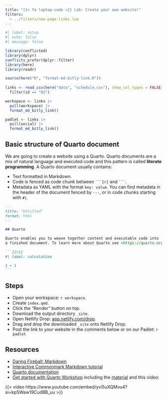 ```yaml
---
title: "{{< fa laptop-code >}} Lab: Create your own website!"
filters:
  - ../filters/new-page-links.lua
---
```


```r
#| label: setup
#| echo: false
#| message: false

library(conflicted)
library(dplyr)
conflicts_prefer(dplyr::filter)
library(here)
library(readr)

source(here("R", "format-md-bitly-link.R"))
       
links <- read_csv(here("data", "schedule.csv"), show_col_types = FALSE) |> 
  filter(id == "02")

workspace <- links |> 
  pull(workspace) |> 
  format_md_bitly_link()

padlet <- links |> 
  pull(social) |> 
  format_md_bitly_link()
```

## Basic structure of Quarto document

We are going to create a website using a Quarto.
Quarto documents are a mix of natural language and executed code and this pattern is called **literate programming**.
A Quarto document usually contains:

-   Text formatted in Markdown.
-   Code is fenced as code chunk between ```` ```{r} ```` and ```` ``` ````.
-   Metadata as YAML with the format `key: value`. You can find metadata in the header of the document fenced by `---`, or in code chunks starting with `#|`.

````.markdown
---
title: "Untitled"
format: html
---

## Quarto

Quarto enables you to weave together content and executable code into
a finished document. To learn more about Quarto see <https://quarto.org>.

```{{r}}
#| label: calculation

1 + 1
```
````

## Steps

-   Open your workspace: `r workspace`.
-   Create `index.qmd`.
-   Click the "Render" button on top.
-   Download the output directory `_site`.
-   Open Netlify Drop: [app.netlify.com/drop](https://app.netlify.com/drop).
-   Drag and drop the downloaded `_site` onto Netlify Drop.
-   Post the link to your website in the comments below or on our Padlet: `r padlet`

## Resources

-   [Daring Fireball: Markdown](https://daringfireball.net/projects/markdown/)
-   [Interactive Commonmark Markdown tutorial](https://commonmark.org/help/tutorial/)
-   [Quarto documentation](https://quarto.org/)
-   [Get started with Quarto Workshop](https://rstudio-conf-2022.github.io/get-started-quarto/) including the [material](https://github.com/jthomasmock/quarto-workshop) and this video:

{{< video https://www.youtube.com/embed/yvi5uXQMvu4?si=kpSWaw19CudBB_uu >}}